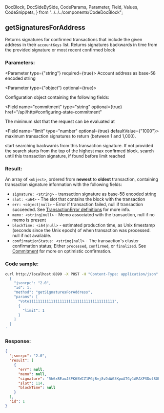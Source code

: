   DocBlock,
  DocSideBySide,
  CodeParams,
  Parameter,
  Field,
  Values,
  CodeSnippets,
} from "../../../components/CodeDocBlock";

<DocBlock>

## getSignaturesForAddress

Returns signatures for confirmed transactions that include the given address in
their `accountKeys` list. Returns signatures backwards in time from the
provided signature or most recent confirmed block

<DocSideBySide>
<CodeParams>

### Parameters:

<Parameter type={"string"} required={true}>
  Account address as base-58 encoded string
</Parameter>

<Parameter type={"object"} optional={true}>

Configuration object containing the following fields:

<Field
  name="commitment"
  type="string"
  optional={true}
  href="/api/http#configuring-state-commitment"
></Field>

<Field name="minContextSlot" type="number" optional={true}>
  The minimum slot that the request can be evaluated at
</Field>

<Field name="limit" type="number" optional={true} defaultValue={"1000"}>
  maximum transaction signatures to return (between 1 and 1,000).
</Field>

<Field name="before" type="string" optional={true}>
  start searching backwards from this transaction signature. If not provided the
  search starts from the top of the highest max confirmed block.
</Field>

<Field name="until" type="string" optional={true}>
  search until this transaction signature, if found before limit reached
</Field>

</Parameter>

### Result:

An array of `<object>`, ordered from **newest** to **oldest** transaction, containing transaction
signature information with the following fields:

- `signature: <string>` - transaction signature as base-58 encoded string
- `slot: <u64>` - The slot that contains the block with the transaction
- `err: <object|null>` - Error if transaction failed, null if transaction succeeded.
  See [TransactionError definitions](https://github.com/miraland-labs/miraland/blob/c0c60386544ec9a9ec7119229f37386d9f070523/sdk/src/transaction/error.rs#L13)
  for more info.
- `memo: <string|null>` - Memo associated with the transaction, null if no memo is present
- `blockTime: <i64|null>` - estimated production time, as Unix timestamp (seconds since the Unix epoch)
  of when transaction was processed. null if not available.
- `confirmationStatus: <string|null>` - The transaction's cluster confirmation status;
  Either `processed`, `confirmed`, or `finalized`. See [Commitment](/api/http#configuring-state-commitment)
  for more on optimistic confirmation.

</CodeParams>

<CodeSnippets>

### Code sample:

```bash
curl http://localhost:8899 -X POST -H "Content-Type: application/json" -d '
  {
    "jsonrpc": "2.0",
    "id": 1,
    "method": "getSignaturesForAddress",
    "params": [
      "Vote111111111111111111111111111111111111111",
      {
        "limit": 1
      }
    ]
  }
'
```

### Response:

```json
{
  "jsonrpc": "2.0",
  "result": [
    {
      "err": null,
      "memo": null,
      "signature": "5h6xBEauJ3PK6SWCZ1PGjBvj8vDdWG3KpwATGy1ARAXFSDwt8GFXM7W5Ncn16wmqokgpiKRLuS83KUxyZyv2sUYv",
      "slot": 114,
      "blockTime": null
    }
  ],
  "id": 1
}
```

</CodeSnippets>
</DocSideBySide>
</DocBlock>
